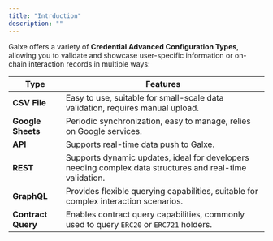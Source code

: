 ```yaml
---
title: "Intrduction"
description: ""
---
```


Galxe offers a variety of **Credential Advanced Configuration Types**, allowing you to validate and showcase user-specific information or on-chain interaction records in multiple ways:

| **Type**           | **Features**                                                                                             |
| ------------------ | -------------------------------------------------------------------------------------------------------- |
| **CSV File**       | Easy to use, suitable for small-scale data validation, requires manual upload.                           |
| **Google Sheets**  | Periodic synchronization, easy to manage, relies on Google services.                                     |
| **API**            | Supports real-time data push to Galxe.                                                                   |
| **REST**           | Supports dynamic updates, ideal for developers needing complex data structures and real-time validation. |
| **GraphQL**        | Provides flexible querying capabilities, suitable for complex interaction scenarios.                     |
| **Contract Query** | Enables contract query capabilities, commonly used to query `ERC20` or `ERC721` holders.                        |


